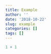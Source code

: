 ```yaml
---
title: Example
author: ''
date: '2018-10-22'
slug: example
categories: []
tags: []
---
```


```r
1 + 1
```

